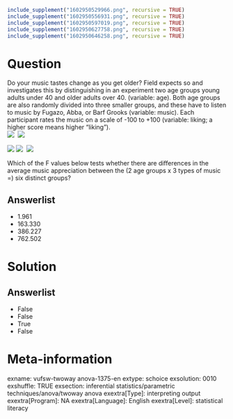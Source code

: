 ```r
include_supplement("1602950529966.png", recursive = TRUE)
include_supplement("1602950556931.png", recursive = TRUE)
include_supplement("1602950597019.png", recursive = TRUE)
include_supplement("1602950627758.png", recursive = TRUE)
include_supplement("1602950646258.png", recursive = TRUE)
```

Question
========
Do your music tastes change as you get older? Field expects so and investigates this by distinguishing in an experiment two age groups young adults under 40 and older adults over 40. (variable: age). Both age groups are also randomly divided into three smaller groups, and these have to listen to music by Fugazo, Abba, or Barf Grooks (variable: music). Each participant rates the music on a scale of -100 to +100 (variable: liking; a higher score means higher "liking").  
![](1602950529966.png) 
![](1602950556931.png)
  
![](1602950597019.png) ![](1602950627758.png) 
![](1602950646258.png)
  
Which of the F values below tests whether there are differences in the average music appreciation between the (2 age groups x 3 types of music =) six distinct groups?

Answerlist
----------
* 1.961
* 163.330
* 386.227
* 762.502

Solution
========

Answerlist
----------
* False
* False
* True
* False

Meta-information
================
exname: vufsw-twoway anova-1375-en
extype: schoice
exsolution: 0010
exshuffle: TRUE
exsection: inferential statistics/parametric techniques/anova/twoway anova
exextra[Type]: interpreting output
exextra[Program]: NA
exextra[Language]: English
exextra[Level]: statistical literacy

